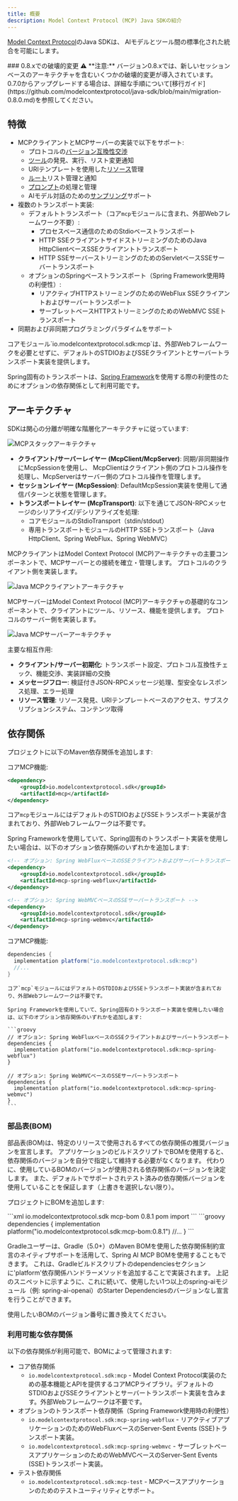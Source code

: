 ```yaml
---
title: 概要
description: Model Context Protocol (MCP) Java SDKの紹介
---
```


[Model Context Protocol](https://modelcontextprotocol.org/docs/concepts/architecture)のJava SDKは、
AIモデルとツール間の標準化された統合を可能にします。

<Note>
### 0.8.xでの破壊的変更 ⚠️
**注意:** バージョン0.8.xでは、新しいセッションベースのアーキテクチャを含むいくつかの破壊的変更が導入されています。
0.7.0からアップグレードする場合は、詳細な手順について[移行ガイド](https://github.com/modelcontextprotocol/java-sdk/blob/main/migration-0.8.0.md)を参照してください。
</Note>

## 特徴

- MCPクライアントとMCPサーバーの実装で以下をサポート:
  - プロトコルの[バージョン互換性交渉](https://spec.modelcontextprotocol.io/specification/2024-11-05/basic/lifecycle/#initialization)
  - [ツール](https://spec.modelcontextprotocol.io/specification/2024-11-05/server/tools/)の発見、実行、リスト変更通知
  - URIテンプレートを使用した[リソース](https://spec.modelcontextprotocol.io/specification/2024-11-05/server/resources/)管理
  - [ルート](https://spec.modelcontextprotocol.io/specification/2024-11-05/client/roots/)リスト管理と通知
  - [プロンプト](https://spec.modelcontextprotocol.io/specification/2024-11-05/server/prompts/)の処理と管理
  - AIモデル対話のための[サンプリング](https://spec.modelcontextprotocol.io/specification/2024-11-05/client/sampling/)サポート
- 複数のトランスポート実装:
  - デフォルトトランスポート（コア`mcp`モジュールに含まれ、外部Webフレームワーク不要）:
    - プロセスベース通信のためのStdioベーストランスポート
    - HTTP SSEクライアントサイドストリーミングのためのJava HttpClientベースSSEクライアントトランスポート
    - HTTP SSEサーバーストリーミングのためのServletベースSSEサーバートランスポート
  - オプションのSpringベーストランスポート（Spring Framework使用時の利便性）:
    - リアクティブHTTPストリーミングのためのWebFlux SSEクライアントおよびサーバートランスポート
    - サーブレットベースHTTPストリーミングのためのWebMVC SSEトランスポート
- 同期および非同期プログラミングパラダイムをサポート

<Tip>
コアモジュール`io.modelcontextprotocol.sdk:mcp`は、外部Webフレームワークを必要とせずに、デフォルトのSTDIOおよびSSEクライアントとサーバートランスポート実装を提供します。

Spring固有のトランスポートは、[Spring Framework](https://docs.spring.io/spring-ai/reference/api/mcp/mcp-client-boot-starter-docs.html)を使用する際の利便性のためにオプションの依存関係として利用可能です。
</Tip>

## アーキテクチャ

SDKは関心の分離が明確な階層化アーキテクチャに従っています:

![MCPスタックアーキテクチャ](/images/java/mcp-stack.svg)

- **クライアント/サーバーレイヤー (McpClient/McpServer)**: 同期/非同期操作にMcpSessionを使用し、
McpClientはクライアント側のプロトコル操作を処理し、McpServerはサーバー側のプロトコル操作を管理します。
- **セッションレイヤー (McpSession)**: DefaultMcpSession実装を使用して通信パターンと状態を管理します。
- **トランスポートレイヤー (McpTransport)**: 以下を通じてJSON-RPCメッセージのシリアライズ/デシリアライズを処理:
  - コアモジュールのStdioTransport（stdin/stdout）
  - 専用トランスポートモジュールのHTTP SSEトランスポート（Java HttpClient、Spring WebFlux、Spring WebMVC）


MCPクライアントはModel Context Protocol (MCP)アーキテクチャの主要コンポーネントで、MCPサーバーとの接続を確立・管理します。
プロトコルのクライアント側を実装します。

![Java MCPクライアントアーキテクチャ](/images/java/java-mcp-client-architecture.jpg)

MCPサーバーはModel Context Protocol (MCP)アーキテクチャの基礎的なコンポーネントで、クライアントにツール、リソース、機能を提供します。
プロトコルのサーバー側を実装します。

![Java MCPサーバーアーキテクチャ](/images/java/java-mcp-server-architecture.jpg)

主要な相互作用:

- **クライアント/サーバー初期化**: トランスポート設定、プロトコル互換性チェック、機能交渉、実装詳細の交換
- **メッセージフロー**: 検証付きJSON-RPCメッセージ処理、型安全なレスポンス処理、エラー処理
- **リソース管理**: リソース発見、URIテンプレートベースのアクセス、サブスクリプションシステム、コンテンツ取得

## 依存関係

プロジェクトに以下のMaven依存関係を追加します:

<Tabs>
  <Tab title="Maven">
コアMCP機能:

```xml
<dependency>
    <groupId>io.modelcontextprotocol.sdk</groupId>
    <artifactId>mcp</artifactId>
</dependency>
```

コア`mcp`モジュールにはデフォルトのSTDIOおよびSSEトランスポート実装が含まれており、外部Webフレームワークは不要です。

Spring Frameworkを使用していて、Spring固有のトランスポート実装を使用したい場合は、以下のオプション依存関係のいずれかを追加します:

```xml
<!-- オプション: Spring WebFluxベースのSSEクライアントおよびサーバートランスポート -->
<dependency>
    <groupId>io.modelcontextprotocol.sdk</groupId>
    <artifactId>mcp-spring-webflux</artifactId>
</dependency>

<!-- オプション: Spring WebMVCベースのSSEサーバートランスポート -->
<dependency>
    <groupId>io.modelcontextprotocol.sdk</groupId>
    <artifactId>mcp-spring-webmvc</artifactId>
</dependency>
```
  </Tab>
    <Tab title="Gradle">
    コアMCP機能:

  ```groovy
  dependencies {
    implementation platform("io.modelcontextprotocol.sdk:mcp")
    //...
  }
  ```

    コア`mcp`モジュールにはデフォルトのSTDIOおよびSSEトランスポート実装が含まれており、外部Webフレームワークは不要です。

    Spring Frameworkを使用していて、Spring固有のトランスポート実装を使用したい場合は、以下のオプション依存関係のいずれかを追加します:

    ```groovy
    // オプション: Spring WebFluxベースのSSEクライアントおよびサーバートランスポート
    dependencies {
      implementation platform("io.modelcontextprotocol.sdk:mcp-spring-webflux")
    }

    // オプション: Spring WebMVCベースのSSEサーバートランスポート
    dependencies {
      implementation platform("io.modelcontextprotocol.sdk:mcp-spring-webmvc")
    }
    ```
  </Tab>
</Tabs>

### 部品表(BOM)

部品表(BOM)は、特定のリリースで使用されるすべての依存関係の推奨バージョンを宣言します。
アプリケーションのビルドスクリプトでBOMを使用すると、依存関係のバージョンを自分で指定して維持する必要がなくなります。
代わりに、使用しているBOMのバージョンが使用される依存関係のバージョンを決定します。
また、デフォルトでサポートされテスト済みの依存関係バージョンを使用していることを保証します（上書きを選択しない限り）。

プロジェクトにBOMを追加します:

<Tabs>
  <Tab title="Maven">
```xml
<dependencyManagement>
    <dependencies>
        <dependency>
            <groupId>io.modelcontextprotocol.sdk</groupId>
            <artifactId>mcp-bom</artifactId>
            <version>0.8.1</version>
            <type>pom</type>
            <scope>import</scope>
        </dependency>
    </dependencies>
</dependencyManagement>
```
  </Tab>

  <Tab title="Gradle">
```groovy
dependencies {
  implementation platform("io.modelcontextprotocol.sdk:mcp-bom:0.8.1")
  //...
}
```

Gradleユーザーは、Gradle（5.0+）のMaven BOMを使用した依存関係制約宣言のネイティブサポートを活用して、Spring AI MCP BOMを使用することもできます。
これは、Gradleビルドスクリプトのdependenciesセクションに'platform'依存関係ハンドラーメソッドを追加することで実装されます。
上記のスニペットに示すように、これに続いて、使用したい1つ以上のspring-aiモジュール（例: spring-ai-openai）のStarter Dependenciesのバージョンなし宣言を行うことができます。
  </Tab>
</Tabs>

使用したいBOMのバージョン番号に置き換えてください。

### 利用可能な依存関係

以下の依存関係が利用可能で、BOMによって管理されます:

- コア依存関係
  - `io.modelcontextprotocol.sdk:mcp` - Model Context Protocol実装のための基本機能とAPIを提供するコアMCPライブラリ。デフォルトのSTDIOおよびSSEクライアントとサーバートランスポート実装を含みます。外部Webフレームワークは不要です。
- オプションのトランスポート依存関係（Spring Framework使用時の利便性）
  - `io.modelcontextprotocol.sdk:mcp-spring-webflux` - リアクティブアプリケーションのためのWebFluxベースのServer-Sent Events (SSE)トランスポート実装。
  - `io.modelcontextprotocol.sdk:mcp-spring-webmvc` - サーブレットベースアプリケーションのためのWebMVCベースのServer-Sent Events (SSE)トランスポート実装。
- テスト依存関係
  - `io.modelcontextprotocol.sdk:mcp-test` - MCPベースアプリケーションのためのテストユーティリティとサポート。
